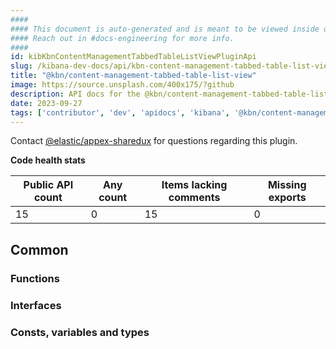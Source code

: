 ```yaml
---
####
#### This document is auto-generated and is meant to be viewed inside our experimental, new docs system.
#### Reach out in #docs-engineering for more info.
####
id: kibKbnContentManagementTabbedTableListViewPluginApi
slug: /kibana-dev-docs/api/kbn-content-management-tabbed-table-list-view
title: "@kbn/content-management-tabbed-table-list-view"
image: https://source.unsplash.com/400x175/?github
description: API docs for the @kbn/content-management-tabbed-table-list-view plugin
date: 2023-09-27
tags: ['contributor', 'dev', 'apidocs', 'kibana', '@kbn/content-management-tabbed-table-list-view']
---
```




Contact [@elastic/appex-sharedux](https://github.com/orgs/elastic/teams/appex-sharedux) for questions regarding this plugin.

**Code health stats**

| Public API count  | Any count | Items lacking comments | Missing exports |
|-------------------|-----------|------------------------|-----------------|
| 15 | 0 | 15 | 0 |

## Common

### Functions
<DocDefinitionList data={kbnContentManagementTabbedTableListViewObj.common.functions}/>

### Interfaces
<DocDefinitionList data={kbnContentManagementTabbedTableListViewObj.common.interfaces}/>

### Consts, variables and types
<DocDefinitionList data={kbnContentManagementTabbedTableListViewObj.common.misc}/>

